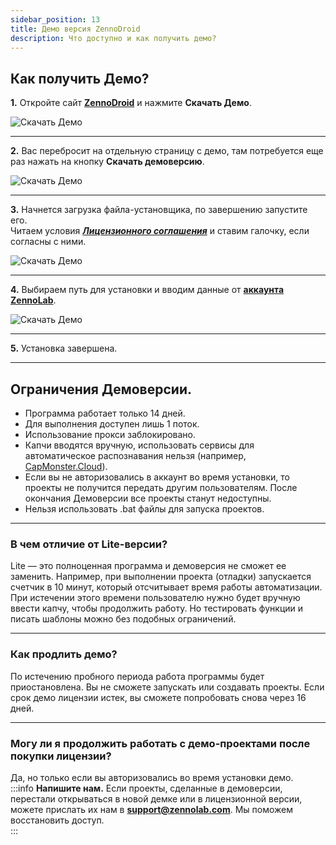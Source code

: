```yaml
---
sidebar_position: 13
title: Демо версия ZennoDroid
description: Что доступно и как получить демо?
---
```

## Как получить Демо?  
**1.** Откройте сайт [**ZennoDroid**](https://zennolab.com/ru/products/zennodroid/) и нажмите **Скачать Демо**.  

![Скачать Демо](./assets/ZD_Demo/ZD_Demo_pic1.png)    
_______________________________________________
**2.** Вас перебросит на отдельную страницу с демо, там потребуется еще раз нажать на кнопку **Скачать демоверсию**.  

![Скачать Демо](./assets/ZD_Demo/ZD_Demo_pic2.png) 
_______________________________________________
**3.** Начнется загрузка файла-установщика, по завершению запустите его.  
Читаем условия [***Лицензионного соглашения***](https://zennolab.com/ru/terms-of-service/) и ставим галочку, если согласны с ними.  

![Скачать Демо](./assets/ZD_Demo/ZD_Demo_pic3.png) 
_______________________________________________
**4.** Выбираем путь для установки и вводим данные от [**аккаунта ZennoLab**](https://account.zennolab.com/personal-area-main).  

![Скачать Демо](./assets/ZD_Demo/ZD_Demo_pic4.png) 
_______________________________________________
**5.** Установка завершена.  
_______________________________________________  
## Ограничения Демоверсии.  
- Программа работает только 14 дней.  
- Для выполнения доступен лишь 1 поток.  
- Использование прокси заблокировано.  
- Капчи вводятся вручную, использовать сервисы для автоматическое распознавания нельзя (например, [CapMonster.Cloud](https://capmonster.cloud/ru/)).  
- Если вы не авторизовались в аккаунт во время установки, то проекты не получится передать другим пользователям. После окончания Демоверсии все проекты станут недоступны.  
- Нельзя использовать .bat файлы для запуска проектов.  
_______________________________________________
### В чем отличие от Lite-версии?  
Lite — это полноценная программа и демоверсия не сможет ее заменить. Например, при выполнении проекта (отладки) запускается счетчик в 10 минут, который отсчитывает время работы автоматизации. При истечении этого времени пользователю нужно будет вручную ввести капчу, чтобы продолжить работу. Но тестировать функции и писать шаблоны можно без подобных ограничений.  
_______________________________________________
### Как продлить демо?  
По истечению пробного периода работа программы будет приостановлена. Вы не сможете запускать или создавать проекты. Если срок демо лицензии истек, вы сможете попробовать снова через 16 дней.  
_______________________________________________
### Могу ли я продолжить работать с демо-проектами после покупки лицензии?  
Да, но только если вы авторизовались во время установки демо.  
:::info **Напишите нам.**
Если проекты, сделанные в демоверсии, перестали открываться в новой демке или в лицензионной версии, можете прислать их нам в **support@zennolab.com**. Мы поможем восстановить доступ.  
:::
